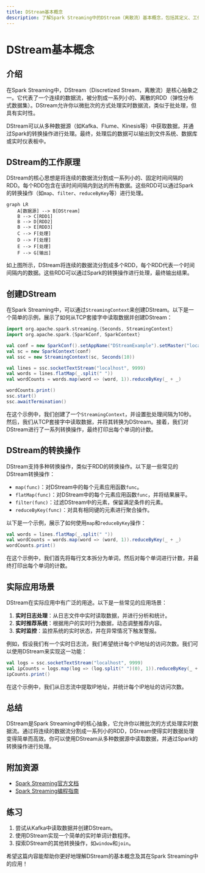 ```yaml
---
title: DStream基本概念
description: 了解Spark Streaming中的DStream（离散流）基本概念，包括其定义、工作原理以及实际应用场景。
---
```


# DStream基本概念

## 介绍

在Spark Streaming中，DStream（Discretized Stream，离散流）是核心抽象之一。它代表了一个连续的数据流，被分割成一系列小的、离散的RDD（弹性分布式数据集）。DStream允许你以微批次的方式处理实时数据流，类似于批处理，但具有实时性。

DStream可以从多种数据源（如Kafka、Flume、Kinesis等）中获取数据，并通过Spark的转换操作进行处理。最终，处理后的数据可以输出到文件系统、数据库或实时仪表板中。

## DStream的工作原理

DStream的核心思想是将连续的数据流分割成一系列小的、固定时间间隔的RDD。每个RDD包含在该时间间隔内到达的所有数据。这些RDD可以通过Spark的转换操作（如`map`、`filter`、`reduceByKey`等）进行处理。

```mermaid
graph LR
    A[数据源] --> B[DStream]
    B --> C[RDD1]
    B --> D[RDD2]
    B --> E[RDD3]
    C --> F[处理]
    D --> F[处理]
    E --> F[处理]
    F --> G[输出]
```

如上图所示，DStream将连续的数据流分割成多个RDD，每个RDD代表一个时间间隔内的数据。这些RDD可以通过Spark的转换操作进行处理，最终输出结果。

## 创建DStream

在Spark Streaming中，可以通过`StreamingContext`来创建DStream。以下是一个简单的示例，展示了如何从TCP套接字中读取数据并创建DStream：

```scala
import org.apache.spark.streaming.{Seconds, StreamingContext}
import org.apache.spark.{SparkConf, SparkContext}

val conf = new SparkConf().setAppName("DStreamExample").setMaster("local[2]")
val sc = new SparkContext(conf)
val ssc = new StreamingContext(sc, Seconds(10))

val lines = ssc.socketTextStream("localhost", 9999)
val words = lines.flatMap(_.split(" "))
val wordCounts = words.map(word => (word, 1)).reduceByKey(_ + _)

wordCounts.print()
ssc.start()
ssc.awaitTermination()
```

在这个示例中，我们创建了一个`StreamingContext`，并设置批处理间隔为10秒。然后，我们从TCP套接字中读取数据，并将其转换为DStream。接着，我们对DStream进行了一系列转换操作，最终打印出每个单词的计数。

## DStream的转换操作

DStream支持多种转换操作，类似于RDD的转换操作。以下是一些常见的DStream转换操作：

- `map(func)`：对DStream中的每个元素应用函数`func`。
- `flatMap(func)`：对DStream中的每个元素应用函数`func`，并将结果展平。
- `filter(func)`：过滤DStream中的元素，保留满足条件的元素。
- `reduceByKey(func)`：对具有相同键的元素进行聚合操作。

以下是一个示例，展示了如何使用`map`和`reduceByKey`操作：

```scala
val words = lines.flatMap(_.split(" "))
val wordCounts = words.map(word => (word, 1)).reduceByKey(_ + _)
wordCounts.print()
```

在这个示例中，我们首先将每行文本拆分为单词，然后对每个单词进行计数，并最终打印出每个单词的计数。

## 实际应用场景

DStream在实际应用中有广泛的用途。以下是一些常见的应用场景：

1. **实时日志处理**：从日志文件中实时读取数据，并进行分析和统计。
2. **实时推荐系统**：根据用户的实时行为数据，动态调整推荐内容。
3. **实时监控**：监控系统的实时状态，并在异常情况下触发警报。

例如，假设我们有一个实时日志流，我们希望统计每个IP地址的访问次数。我们可以使用DStream来实现这一功能：

```scala
val logs = ssc.socketTextStream("localhost", 9999)
val ipCounts = logs.map(log => (log.split(" ")(0), 1)).reduceByKey(_ + _)
ipCounts.print()
```

在这个示例中，我们从日志流中提取IP地址，并统计每个IP地址的访问次数。

## 总结

DStream是Spark Streaming中的核心抽象，它允许你以微批次的方式处理实时数据流。通过将连续的数据流分割成一系列小的RDD，DStream使得实时数据处理变得简单而高效。你可以使用DStream从多种数据源中读取数据，并通过Spark的转换操作进行处理。

## 附加资源

- [Spark Streaming官方文档](https://spark.apache.org/docs/latest/streaming-programming-guide.html)
- [Spark Streaming编程指南](https://spark.apache.org/docs/latest/streaming-programming-guide.html)

## 练习

1. 尝试从Kafka中读取数据并创建DStream。
2. 使用DStream实现一个简单的实时单词计数程序。
3. 探索DStream的其他转换操作，如`window`和`join`。

希望这篇内容能帮助你更好地理解DStream的基本概念及其在Spark Streaming中的应用！